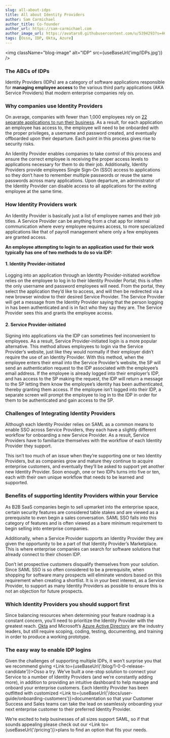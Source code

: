 ```yaml
---
slug: all-about-idps
title: All about Identity Providers
author: Sam Carmichael
author_title: Co-founder
author_url: https://sam-carmichael.com
author_image_url: https://avatars0.githubusercontent.com/u/5394293?s=460&u=03bbc0c5174d8341157e4cddb3252b74f33b2482&v=4
tags: [Osso, IDP, Okta, Azure]
---
```



<img className="blog-image" alt="IDP" src={useBaseUrl('img/IDPs.jpg')} />

### The ABCs of IDPs

Identity Providers (IDPs) are a category of software applications responsible for **managing employee access** to the various third party applications (AKA Service Providers) that modern enterprise companies rely on.

<!-- truncate -->

### Why companies use Identity Providers

On average, companies with fewer than 1,000 employees rely on [22 separate applications to run their business](https://www.mcafee.com/blogs/enterprise/cloud-security/every-company-is-a-software-company-today). As a result, for each application an employee has access to, the employee will need to be onboarded with the proper privileges, a username and password created, and eventually offboarded upon their departure. Each point in this process gives rise to security risks.

An Identity Provider enables companies to take control of this process and ensure the correct employee is receiving the proper access levels to applications necessary for them to do their job. Additionally, Identity Providers provide employees Single Sign-On (SSO) access to applications so they don’t have to remember multiple passwords or reuse the same passwords across many applications. Upon departure, an administrator of the Identity Provider can disable access to all applications for the exiting employee at the same time.

### How Identity Providers work

An Identity Provider is basically just a list of employee names and their job titles. A Service Provider can be anything from a chat app for internal communication where every employee requires access, to more specialized applications like that of payroll management where only a few employees are granted access.

**An employee attempting to login to an application used for their work typically has one of two methods to do so via IDP:**

#### 1. Identity Provider-initiated
Logging into an application through an Identity Provider-initiated workflow relies on the employee to log in to their Identity Provider Portal; this is often the only username and password employees will need. From the portal, they select the application they’d like to access, and will then be redirected via a new browser window to their desired Service Provider. The Service Provider will get a message from the Identity Provider saying that the person logging in has been authenticated and is in fact who they say they are. The Service Provider sees this and grants the employee access.

#### 2. Service Provider-initiated
Signing into applications via the IDP can sometimes feel inconvenient to employees. As a result, Service Provider-initiated login is a more popular alternative. This method allows employees to login via the Service Provider’s website, just like they would normally if their employer didn’t require the use of an Identity Provider. With this method, when the employee enters their email into the Service Provider’s website, the SP will send an authentication request to the IDP associated with the employee’s email address. If the employee is already logged into their employer’s IDP, and has access to the SP making the request, the IDP will return a message to the SP letting them know the employee’s identity has been authenticated, thereby granting them access. If the employee isn’t logged into their IDP, a separate screen will prompt the employee to log in to the IDP in order for them to be authenticated and gain access to the SP.

### Challenges of Integrating Identity Providers

Although each Identity Provider relies on SAML as a common means to enable SSO across Service Providers, they each have a slightly different workflow for onboarding a new Service Provider. As a result, Service Providers have to familiarize themselves with the workflow of each Identity Provider they support.

This isn’t too much of an issue when they’re supporting one or two Identity Providers, but as companies grow and mature they continue to acquire enterprise customers, and eventually they’ll be asked to support yet another new Identity Provider. Soon enough, one or two IDPs turns into five or ten, each with their own unique workflow that needs to be learned and supported.

### Benefits of supporting Identity Providers within your Service

As B2B SaaS companies begin to sell upmarket into the enterprise space, certain security features are considered table stakes and are viewed as a prerequisite to even begin a sales conversation. SAML SSO falls into this category of features and is often viewed as a bare minimum requirement to begin selling into enterprise companies.

Additionally, when a Service Provider supports an Identity Provider they are given the opportunity to be a part of that Identity Provider’s Marketplace. This is where enterprise companies can search for software solutions that already connect to their chosen IDP.

Don’t let prospective customers disqualify themselves from your solution. Since SAML SSO is so often considered to be a prerequisite, when shopping for software many prospects will eliminate vendors based on this requirement when creating a shortlist. It is in your best interest, as a Service Provider, to support as many Identity Providers as possible to ensure this is not an objection for future prospects.

### Which Identity Providers you should support first

Since balancing resources when determining your feature roadmap is a constant concern, you’ll need to prioritize the Identity Provider with the greatest reach. [Okta](https://www.okta.com/) and Microsoft’s [Azure Active Directory](https://azure.microsoft.com/en-us/services/active-directory/) are the industry leaders, but still require scoping, coding, testing, documenting, and training in order to produce a working prototype.

### The easy way to enable IDP logins

Given the challenges of supporting multiple IDPs, it won’t surprise you that we recommend giving <Link to={useBaseUrl('/blog/1-0-0-release-candidate')}>Osso</Link> a try. We’ve built a one-stop solution to connect your Service to a number of Identity Providers (and we’re constantly adding more), in addition to providing an intuitive dashboard to help manage and onboard your enterprise customers. Each Identity Provider has been outfitted with customized <Link to={useBaseUrl('/docs/user-guide/onboarding-customers')}>documentation</Link> so that your Customer Success and Sales teams can take the lead on seamlessly onboarding your next enterprise customer to their preferred Identity Provider. 

We’re excited to help businesses of all sizes support SAML, so if that sounds appealing please check out our <Link to={useBaseUrl('/pricing')}>plans</Link> to find an option that fits your needs.
